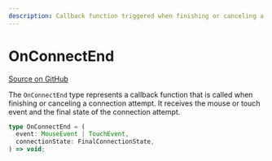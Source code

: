 ```yaml
---
description: Callback function triggered when finishing or canceling a connection attempt between nodes.
---
```


# OnConnectEnd

[Source on GitHub](https://github.com/xyflow/xyflow/blob/main/packages/system/src/types/general.ts#L89)

The `OnConnectEnd` type represents a callback function that is called when finishing or canceling a connection attempt. It receives the mouse or touch event and the final state of the connection attempt.

```ts
type OnConnectEnd = (
  event: MouseEvent | TouchEvent,
  connectionState: FinalConnectionState,
) => void;
```

<APIDocs typeName="OnConnectEnd" packageName="system" />
